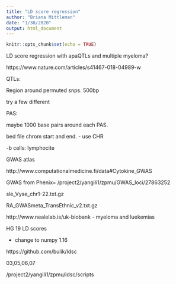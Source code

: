 ```yaml
---
title: "LD score regression"
author: "Briana Mittleman"
date: "1/30/2020"
output: html_document
---
```


```r
knitr::opts_chunk$set(echo = TRUE)
```

LD score regression with apaQTLs and multiple myeloma? 

https://www.nature.com/articles/s41467-018-04989-w

QTLs:

Region around permuted snps. 500bp

try a few different

PAS:

maybe 1000 base pairs around each PAS.

bed file chrom start and end. - use CHR

-b cells: lymphocite 


GWAS atlas 

http://www.computationalmedicine.fi/data#Cytokine_GWAS

GWAS from Phenix= /project2/yangili1/zpmu/GWAS_loci/27863252 

sle_Vyse_chr1-22.txt.gz 

RA_GWASmeta_TransEthnic_v2.txt.gz

http://www.nealelab.is/uk-biobank - myeloma and luekemias 

HG 19 LD scores 

- change to numpy 1.16 

https://github.com/bulik/ldsc

03,05,06,07

/project2/yangili1/zpmu/ldsc/scripts




